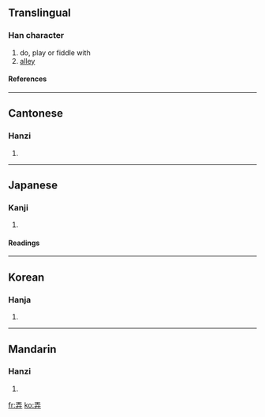 {{see|弄}}

==Translingual==
===Han character===
{{Han char|rn=55|rad=廾|as=04|sn=7|four=1044<sub>1</sub>|canj=一土廿 (MGT)}}
# do, play or fiddle with
# [[alley]]
====References====
{{Han ref|kx=0353.170|dkj=09596|dj=0669.010|hdz=10515.010|uh=5F04|ud=24324|bh=A7CB|bd=42955}}
----
==Cantonese==
===Hanzi===
{{yue-hanzi|jyut=|y=lung6}}
# {{defn|Cantonese}}
----
==Japanese==
===Kanji===
{{ja-kanji|grade=|rs=廾04}}
# {{defn|Japanese}} 
====Readings====
{{ja-readings|on=[[ろう]] (rō)|kun=[[もてあそぶ]] (moteasobu), [[たわむれる]] (tawamureru)}}
----
==Korean==
===Hanja===
{{ko-hanja|hangeul=롱>농|eumhun=|rv=rong>nong|mr=rong>nong|y=long>nong}}
# {{defn|Korean}}
----
==Mandarin==
===Hanzi===
{{cmn-hanzi|pin=[[nòng]] ([[nong4]])|wg=nung<sup>4</sup>}}
# {{defn|Mandarin}}

[[fr:弄]]
[[ko:弄]]